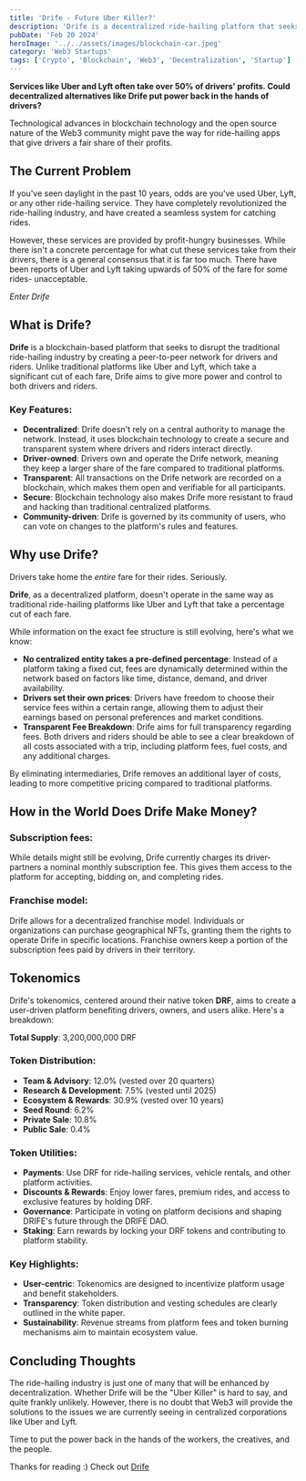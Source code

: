```yaml
---
title: 'Drife - Future Uber Killer?'
description: 'Drife is a decentralized ride-hailing platform that seeks to put power back in the hands of drivers.'
pubDate: 'Feb 20 2024'
heroImage: '../../assets/images/blockchain-car.jpeg'
category: 'Web3 Startups'
tags: ['Crypto', 'Blockchain', 'Web3', 'Decentralization', 'Startup']
---
```


**Services like Uber and Lyft often take over 50% of drivers' profits. Could decentralized alternatives like Drife put power back in the hands of drivers?**

Technological advances in blockchain technology and the open source nature of the Web3 community might pave the way for ride-hailing apps that give drivers a fair share of their
profits.

## The Current Problem

If you've seen daylight in the past 10 years, odds are you've used Uber, Lyft, or any other ride-hailing service.
They have completely revolutionized the ride-hailing industry, and have created a seamless system for catching rides.

However, these services are provided by profit-hungry businesses.
While there isn't a concrete percentage for what cut these services take from their drivers, there is a
general consensus that it is far too much. There have been reports of Uber and Lyft taking upwards of 50% of the fare for some rides- unacceptable.

_Enter Drife_

## What is Drife?

**Drife** is a blockchain-based platform that seeks to disrupt the traditional ride-hailing industry by creating a peer-to-peer network for drivers and riders. Unlike traditional platforms like Uber and Lyft, which take a significant cut of each fare, Drife aims to give more power and control to both drivers and riders.

### Key Features:

- **Decentralized**: Drife doesn't rely on a central authority to manage the network. Instead, it uses blockchain technology to create a secure and transparent system where drivers and riders interact directly.
- **Driver-owned**: Drivers own and operate the Drife network, meaning they keep a larger share of the fare compared to traditional platforms.
- **Transparent**: All transactions on the Drife network are recorded on a blockchain, which makes them open and verifiable for all participants.
- **Secure**: Blockchain technology also makes Drife more resistant to fraud and hacking than traditional centralized platforms.
- **Community-driven**: Drife is governed by its community of users, who can vote on changes to the platform's rules and features.

## Why use Drife?

Drivers take home the _entire_ fare for their rides. Seriously.

**Drife**, as a decentralized platform, doesn't operate in the same way as traditional ride-hailing platforms like Uber and Lyft that take a percentage cut of each fare.

While information on the exact fee structure is still evolving, here's what we know:

- **No centralized entity takes a pre-defined percentage**: Instead of a platform taking a fixed cut, fees are dynamically determined within the network based on factors like time, distance, demand, and driver availability.
- **Drivers set their own prices**: Drivers have freedom to choose their service fees within a certain range, allowing them to adjust their earnings based on personal preferences and market conditions.
- **Transparent Fee Breakdown**: Drife aims for full transparency regarding fees. Both drivers and riders should be able to see a clear breakdown of all costs associated with a trip, including platform fees, fuel costs, and any additional charges.

By eliminating intermediaries, Drife removes an additional layer of costs, leading to more competitive pricing compared to traditional platforms.

## How in the World Does Drife Make Money?

### Subscription fees:

While details might still be evolving, Drife currently charges its driver-partners a nominal monthly subscription fee. This gives them access to the platform for accepting, bidding on, and completing rides.

### Franchise model:

Drife allows for a decentralized franchise model. Individuals or organizations can purchase geographical NFTs, granting them the rights to operate Drife in specific locations. Franchise owners keep a portion of the subscription fees paid by drivers in their territory.

## Tokenomics

Drife's tokenomics, centered around their native token **DRF**, aims to create a user-driven platform benefiting drivers, owners, and users alike. Here's a breakdown:

**Total Supply**: 3,200,000,000 DRF

### Token Distribution:

- **Team & Advisory**: 12.0% (vested over 20 quarters)
- **Research & Development**: 7.5% (vested until 2025)
- **Ecosystem & Rewards**: 30.9% (vested over 10 years)
- **Seed Round**: 6.2%
- **Private Sale**: 10.8%
- **Public Sale**: 0.4%

### Token Utilities:

- **Payments**: Use DRF for ride-hailing services, vehicle rentals, and other platform activities.
- **Discounts & Rewards**: Enjoy lower fares, premium rides, and access to exclusive features by holding DRF.
- **Governance**: Participate in voting on platform decisions and shaping DRIFE's future through the DRIFE DAO.
- **Staking**: Earn rewards by locking your DRF tokens and contributing to platform stability.

### Key Highlights:

- **User-centric**: Tokenomics are designed to incentivize platform usage and benefit stakeholders.
- **Transparency**: Token distribution and vesting schedules are clearly outlined in the white paper.
- **Sustainability**: Revenue streams from platform fees and token burning mechanisms aim to maintain ecosystem value.

## Concluding Thoughts

The ride-hailing industry is just one of many that will be enhanced by decentralization. Whether Drife will be the "Uber Killer" is hard to say, and quite frankly unlikely. However, there is no doubt that Web3 will provide the solutions to the issues we are currently seeing in centralized corporations like Uber and Lyft.

Time to put the power back in the hands of the workers, the creatives, and the people.

Thanks for reading :) Check out [Drife](https://www.drife.io/)
